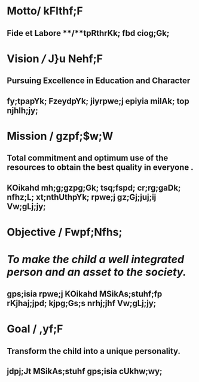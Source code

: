 # Motto/ kFlthf;F

## Fide et Labore **/**tpRthrKk; fbd ciog;Gk;

# Vision ***/*** J}u Nehf;F

## Pursuing Excellence in Education and Character

## fy;tpapYk; FzeydpYk; jiyrpwe;j epiyia milAk; top njhlh;jy;

# Mission / gzpf;\$w;W

## Total commitment and optimum use of the resources to obtain the best quality in everyone .

## KOikahd mh;g;gzpg;Gk; tsq;fspd; cr;rg;gaDk; nfhz;L; xt;nthUthpYk; rpwe;j gz;Gj;juj;ij Vw;gLj;jy;

# Objective / Fwpf;Nfhs;

# *To make the child a well integrated person and an asset to the society.*

## gps;isia rpwe;j KOikahd MSikAs;stuhf;fp rKjhaj;jpd; kjpg;Gs;s nrhj;jhf Vw;gLj;jy;

# Goal / ,yf;F

## Transform the child into a unique personality.

## jdpj;Jt MSikAs;stuhf gps;isia cUkhw;wy;
